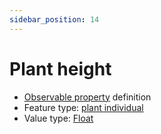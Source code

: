 ```yaml
---
sidebar_position: 14
---
```



# Plant height

- [Observable property](/viewers/dawe-vocabs?uri=https://linked.data.gov.au/def/nrm/0e9da717-6c8e-4194-9385-c995d54702e4) definition
- Feature type: [plant individual](http://linked.data.gov.au/def/tern-cv/60d7edf8-98c6-43e9-841c-e176c334d270)
- Value type: [Float](https://w3id.org/tern/ontologies/tern/Float)


<Example protocolModule="condition-vegetation-age-class-structure" observableProperty="https://linked.data.gov.au/def/nrm/0e9da717-6c8e-4194-9385-c995d54702e4" />

